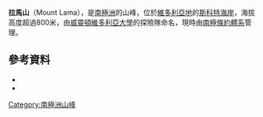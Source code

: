 {{coord|78|4|S|163|42|E|source:GNIS|display=title}}

'''拉馬山'''（Mount Lama），是[[南極洲|南極洲]]的山峰，位於[[維多利亞地|維多利亞地]]的[[斯科特海岸|斯科特海岸]]，海拔高度超過800米，由[[威靈頓維多利亞大學|威靈頓維多利亞大學]]的探險隊命名，現時由[[南極條約體系|南極條約體系]]管理。

==參考資料==
*{{cite gnis | type = antarid | id = 8406| name = Mount Lama | accessdate = 2013-05-24}}
*{{usgs-gazetteer|id=8406}}

{{DEFAULTSORT:Mount Lama}}
[[Category:南極洲山峰|Category:南極洲山峰]]


{{ScottCoast-geo-stub}}